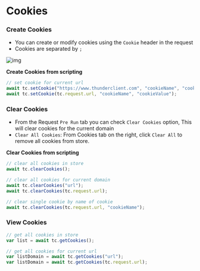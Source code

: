 # Cookies

### Create Cookies
- You can create or modify cookies using the `Cookie` header in the request
- Cookies are separated by `;`

![img](https://github.com/thunderclient/thunder-client-support/assets/8637550/a6fd8989-d1f3-49b1-a268-02c1430a7802)



**Create Cookies from scripting**
```js
// set cookie for current url
await tc.setCookie("https://www.thunderclient.com", "cookieName", "cookieValue");
await tc.setCookie(tc.request.url, "cookieName", "cookieValue");
```

### Clear Cookies
- From the Request `Pre Run` tab you can check `Clear Cookies` option, This will clear cookies for the current domain
- `Clear All Cookies`: From Cookies tab on the right, click `Clear All` to remove all cookies from store.



**Clear Cookies from scripting**
```js
// clear all cookies in store
await tc.clearCookies();

// clear all cookies for current domain
await tc.clearCookies("url");
await tc.clearCookies(tc.request.url);

// clear single cookie by name of cookie
await tc.clearCookies(tc.request.url, "cookieName");
```

### View Cookies

```js
// get all cookies in store
var list = await tc.getCookies();

// get all cookies for current url
var listDomain = await tc.getCookies("url");
var listDomain = await tc.getCookies(tc.request.url);
```